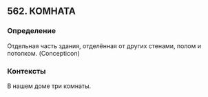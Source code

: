 ## 562. КОМНАТА
### Определение
Отдельная часть здания, отделённая от других стенами, полом и потолком. (Concepticon)

### Контексты
В нашем доме три комнаты.

